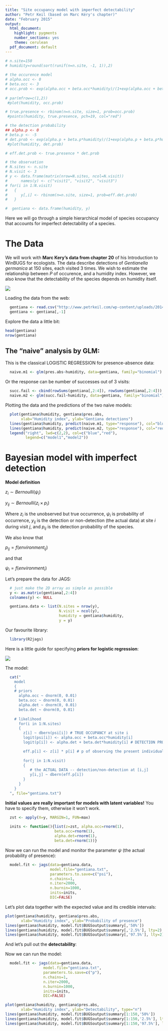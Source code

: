 ```yaml
---
title: "Site occupancy model with imperfect detectability"
author: "Petr Keil (based on Marc Kéry's chapter)"
date: "February 2015"
output:
  html_document:
    highlight: pygments
    number_sections: yes
    theme: cerulean
  pdf_document: default
---
```


```r
# n.site=150
# humidity=round(sort(runif(n=n.site, -1, 1)),2)
 
# the occurence model
# alpha.occ <- 0
# beta.occ <- 3
# occ.prob <- exp(alpha.occ + beta.occ*humidity)/(1+exp(alpha.occ + beta.occ*humidity))
 
# par(mfrow=c(1,2))
 #plot(humidity, occ.prob)

# true.presence <- rbinom(n=n.site, size=1, prob=occ.prob)
 #points(humidity, true.presence, pch=19, col="red")

# the detection probability
## alpha.p <- 0
# beta.p <- -5
# det.prob <- exp(alpha.p + beta.p*humidity)/(1+exp(alpha.p + beta.p*humidity))
 #plot(humidity, det.prob)

# eff.det.prob <- true.presence * det.prob

# the observation
# N.sites <- n.site
# N.visit <- 3
# y <- data.frame(matrix(nrow=N.sites, ncol=N.visit))
#      names(y) <- c("visit1", "visit2", "visit3")
# for(i in 1:N.visit)
#   {
#      y[,i] <- rbinom(n=n.site, size=1, prob=eff.det.prob)
#   }

#  gentiana <- data.frame(humidity, y)
```

Here we will go through a simple hierarchical model of species occupancy that
accounts for imperfect detectability of a species.

# The Data

We will work with **Marc Kery's data from chapter 20** of his Introduction to WinBUGS for ecologists.
The data describe detections of *Gentianella germanica* at 150 sites, each visited 3 times. We wish to estimate the relationship between $P$ of occurence, and a humidity index. However, we also know that the detectability of the species depends on humidity itself.

![](figure/gentiana.png)


Loading the data from the web:
```r
  gentiana <- read.csv("http://www.petrkeil.com/wp-content/uploads/2014/02/gentiana.csv")
  gentiana <- gentiana[,-1]
```

Explore the data a little bit:
```r
head(gentiana)
nrow(gentiana)
```

## The "naive" analysis by GLM:

This is the classical LOGISTIC REGRESSION for presence-absence data:
```r
  naive.m1 <- glm(pres.abs~humidity, data=gentiana, family="binomial")
```

Or the response can be number of successes out of 3 visits:
```r
  succ.fail <- cbind(rowSums(gentiana[,2:4]), rowSums(gentiana[,2:4]))
  naive.m2 <- glm(succ.fail~humidity, data=gentiana, family="binomial")
```

Plotting the data and the predictions of the two naive models:
```r
  plot(gentiana$humidity, gentiana$pres.abs,
       xlab="Humidity index", ylab="Gentiana detections")
  lines(gentiana$humidity, predict(naive.m1, type="response"), col="blue")
  lines(gentiana$humidity, predict(naive.m2, type="response"), col="red")
  legend("right", lwd=c(2,2), col=c("blue","red"),
         legend=c("model1","model2"))
```

# Bayesian model with imperfect detection

**Model definition**

$z_i \sim Bernoulli(\psi_i)$

$y_{ij} \sim Bernoulli(z_i \times p_{i})$

Where $z_i$ is the unobserved but true occurrence, $\psi_i$ is probability of occurrence, $y_{ij}$ is the detection or non-detection (the actual data) at site $i$ during visit $j$, and $p_{ij}$ is the detection probability of the species.

We also know that

$p_{ij}=f(environment_{ij})$

and that

$\psi_i=f(environment_i)$

Let's prepare the data for JAGS:
```r
  # just make the 2D array as simple as possible
  y <- as.matrix(gentiana[,2:4])
  colnames(y) <- NULL

  gentiana.data <- list(N.sites = nrow(y),
                        N.visit = ncol(y),
                        humidity = gentiana$humidity,
                        y = y)
```

Our favourite library:
```r
  library(R2jags)
```

Here is a little guide for specifying **priors for logistic regression**:

![](figure/logit_prior.png)

The model:
```r
  cat("
    model
    {
    # priors
      alpha.occ ~ dnorm(0, 0.01)
      beta.occ ~ dnorm(0, 0.01)
      alpha.det ~ dnorm(0, 0.01)
      beta.det ~ dnorm(0, 0.01)
      
    # likelihood 
      for(i in 1:N.sites)
      {
        z[i] ~ dbern(psi[i]) # TRUE OCCUPANCY at site i
        logit(psi[i]) <- alpha.occ + beta.occ*humidity[i] 
        logit(p[i]) <- alpha.det + beta.det*humidity[i] # DETECTION PROBABILITY

        eff.p[i] <- z[i] * p[i] # p of observing the present individual
        
        for(j in 1:N.visit)
        {           
           # the ACTUAL DATA -- detection/non-detection at [i,j]
           y[i,j] ~ dbern(eff.p[i]) 
        }  
      }
    }
  ", file="gentiana.txt")
```
  
**Initial values are really important for models with latent variables!** You have to specify them, otherwise it won't work.
```r
  zst <- apply(X=y, MARGIN=1, FUN=max)
  
  inits <- function(){list(z=zst, alpha.occ=rnorm(1),
                      beta.occ=rnorm(1),
                      alpha.det=rnorm(1),
                      beta.det=rnorm(1))}
```

Now we can run the model and monitor the parameter $\psi$ (the actual 
probability of presence):
```r
  model.fit <- jags(data=gentiana.data, 
                    model.file="gentiana.txt",
                    parameters.to.save=c("psi"),
                    n.chains=1,
                    n.iter=2000,
                    n.burnin=1000,
                    inits=inits, 
                    DIC=FALSE)
```

Let's plot data together with the expected value and its credible intervals:
```r
plot(gentiana$humidity, gentiana$pres.abs,
       xlab="Humidity index", ylab="Probability of presence")
lines(gentiana$humidity, model.fit$BUGSoutput$summary[,'50%'])
lines(gentiana$humidity, model.fit$BUGSoutput$summary[,'2.5%'], lty=2)
lines(gentiana$humidity, model.fit$BUGSoutput$summary[,'97.5%'], lty=2)
```

And let's pull out the **detectability**:

Now we can run the model:
```r
  model.fit <- jags(data=gentiana.data, 
                 model.file="gentiana.txt",
                 parameters.to.save=c("p"),
                 n.chains=1,
                 n.iter=2000,
                 n.burnin=1000,
                 inits=inits, 
                 DIC=FALSE)

plot(gentiana$humidity, gentiana$pres.abs,
       xlab="Humidity index", ylab="Detectability", type="n")
lines(gentiana$humidity, model.fit$BUGSoutput$summary[1:150,'50%'])
lines(gentiana$humidity, model.fit$BUGSoutput$summary[1:150,'2.5%'], lty=2)
lines(gentiana$humidity, model.fit$BUGSoutput$summary[1:150,'97.5%'], lty=2)
```







